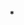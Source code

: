 <span style="font-weight:bold;">&nbsp;*</span><noinclude>{{documentation|content=
生成粗体的[[星号]]“ <span style="font-weight:bold;">*</span>”，注意前导空格。
[[Category:辅助模板]]}}</noinclude>